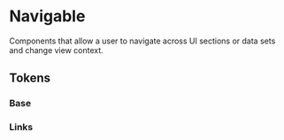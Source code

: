 
<Meta title="Theme/Characteristics/Navigable" />

# Navigable

Components that allow a user to navigate across UI sections or data sets and change view context.

## Tokens

### Base

<Canvas>
  <Story name="Base">
    <DocGrid>
      <CursorBlock cursor="--salt-navigable-cursor-hover" />
      <CursorBlock cursor="--salt-navigable-cursor-active" />
      <CursorBlock cursor="--salt-navigable-cursor-disabled" />
      <CursorBlock cursor="--salt-navigable-cursor-edit" />
      <FontWeightBlock fontWeight="--salt-navigable-fontWeight" />
      <FontWeightBlock fontWeight="--salt-navigable-fontWeight-hover" />
      <FontWeightBlock fontWeight="--salt-navigable-fontWeight-active" />
      <FontWeightBlock fontWeight="--salt-navigable-fontWeight-edit" />
      <ColorBlock colorVar="--salt-navigable-indicator-active" />
      <ColorBlock colorVar="--salt-navigable-indicator-hover" />
      <ColorBlock colorVar="--salt-navigable-background-hover" />
    </DocGrid>
  </Story>
</Canvas>

### Links

<Canvas>
  <Story name="Links">
    <TextBlock
      textDecoration="--salt-navigable-textDecoration"
      color="--salt-navigable-foreground-hover"
    />
    <DocGrid textExample={true}>
      <ColorBlock colorVar="--salt-navigable-foreground-hover" />
      <ColorBlock colorVar="--salt-navigable-foreground-active" />
      <ColorBlock colorVar="--salt-navigable-foreground-visited" />
      <TextDecorationBlock textDecoration="--salt-navigable-textDecoration" />
      <TextDecorationBlock textDecoration="--salt-navigable-textDecoration-hover" />
      <TextDecorationBlock textDecoration="--salt-navigable-textDecoration-selected" />
    </DocGrid>
  </Story>
</Canvas>

